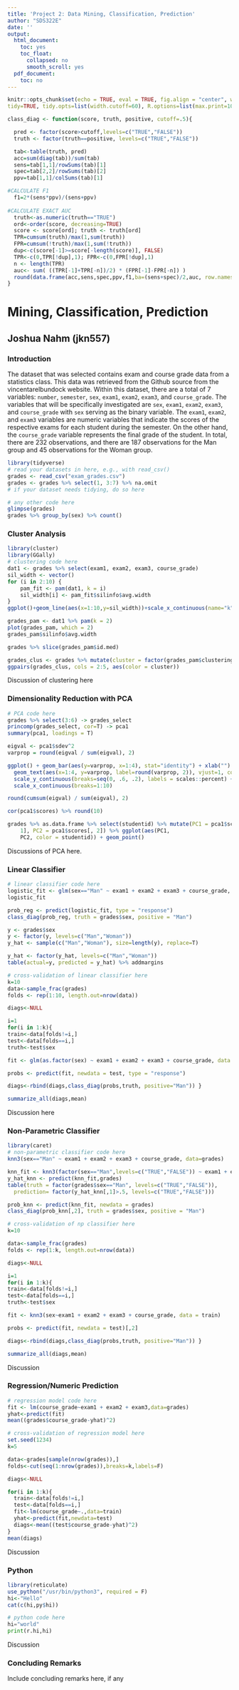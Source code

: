 ```yaml
---
title: 'Project 2: Data Mining, Classification, Prediction'
author: "SDS322E"
date: ''
output:
  html_document:
    toc: yes
    toc_float:
      collapsed: no
      smooth_scroll: yes
  pdf_document:
    toc: no
---
```


```r
knitr::opts_chunk$set(echo = TRUE, eval = TRUE, fig.align = "center", warning = F, message = F,
tidy=TRUE, tidy.opts=list(width.cutoff=60), R.options=list(max.print=100))

class_diag <- function(score, truth, positive, cutoff=.5){

  pred <- factor(score>cutoff,levels=c("TRUE","FALSE"))
  truth <- factor(truth==positive, levels=c("TRUE","FALSE"))

  tab<-table(truth, pred)
  acc=sum(diag(tab))/sum(tab)
  sens=tab[1,1]/rowSums(tab)[1]
  spec=tab[2,2]/rowSums(tab)[2]
  ppv=tab[1,1]/colSums(tab)[1]

#CALCULATE F1
  f1=2*(sens*ppv)/(sens+ppv)
  
#CALCULATE EXACT AUC
  truth<-as.numeric(truth=="TRUE")
  ord<-order(score, decreasing=TRUE)
  score <- score[ord]; truth <- truth[ord]
  TPR=cumsum(truth)/max(1,sum(truth))
  FPR=cumsum(!truth)/max(1,sum(!truth))
  dup<-c(score[-1]>=score[-length(score)], FALSE)
  TPR<-c(0,TPR[!dup],1); FPR<-c(0,FPR[!dup],1)
  n <- length(TPR)
  auc<- sum( ((TPR[-1]+TPR[-n])/2) * (FPR[-1]-FPR[-n]) )
  round(data.frame(acc,sens,spec,ppv,f1,ba=(sens+spec)/2,auc, row.names = "Metrics"),4)
}
```

# Mining, Classification, Prediction

## Joshua Nahm (jkn557)

### Introduction 

The dataset that was selected contains exam and course grade data from a statistics class. This data was retrieved from the Github source from the vincentarelbundock website. Within this dataset, there are a total of 7 variables: `number`, `semester`, `sex`, `exam1`, `exam2`, `exam3`, and `course_grade`. The variables that will be specifically investigated are `sex`, `exam1`, `exam2`, `exam3`, and `course_grade` with `sex` serving as the binary variable. The `exam1`, `exam2`, and `exam3` variables are numeric variables that indicate the scores of the respective exams for each student during the semester. On the other hand, the `course_grade` variable represents the final grade of the student. In total, there are 232 observations, and there are 187 observations for the Man group and 45 observations for the Woman group.

```R
library(tidyverse)
# read your datasets in here, e.g., with read_csv()
grades <- read_csv("exam_grades.csv")
grades <- grades %>% select(1, 3:7) %>% na.omit
# if your dataset needs tidying, do so here

# any other code here
glimpse(grades)
grades %>% group_by(sex) %>% count()
```

### Cluster Analysis

```R
library(cluster)
library(GGally)
# clustering code here
dat1 <- grades %>% select(exam1, exam2, exam3, course_grade)
sil_width <- vector()
for (i in 2:10) {
    pam_fit <- pam(dat1, k = i)
    sil_width[i] <- pam_fit$silinfo$avg.width
}
ggplot()+geom_line(aes(x=1:10,y=sil_width))+scale_x_continuous(name="k",breaks=1:10)

grades_pam <- dat1 %>% pam(k = 2)
plot(grades_pam, which = 2)
grades_pam$silinfo$avg.width

grades %>% slice(grades_pam$id.med)

grades_clus <- grades %>% mutate(cluster = factor(grades_pam$clustering))
ggpairs(grades_clus, cols = 2:5, aes(color = cluster))
```

Discussion of clustering here

    
    
### Dimensionality Reduction with PCA

```R
# PCA code here
grades %>% select(3:6) -> grades_select
princomp(grades_select, cor=T) -> pca1
summary(pca1, loadings = T)

eigval <- pca1$sdev^2
varprop = round(eigval / sum(eigval), 2)

ggplot() + geom_bar(aes(y=varprop, x=1:4), stat="identity") + xlab("") + geom_path(aes(y=varprop, x=1:4)) + 
  geom_text(aes(x=1:4, y=varprop, label=round(varprop, 2)), vjust=1, col="white", size=5) + 
  scale_y_continuous(breaks=seq(0, .6, .2), labels = scales::percent) + 
  scale_x_continuous(breaks=1:10)

round(cumsum(eigval) / sum(eigval), 2)

cor(pca1$scores) %>% round(10)

grades %>% as.data.frame %>% select(studentid) %>% mutate(PC1 = pca1$scores[, 
    1], PC2 = pca1$scores[, 2]) %>% ggplot(aes(PC1, 
    PC2, color = studentid)) + geom_point()
```

Discussions of PCA here. 

###  Linear Classifier

```R
# linear classifier code here
logistic_fit <- glm(sex=="Man" ~ exam1 + exam2 + exam3 + course_grade, data = grades, family="binomial")
logistic_fit

prob_reg <- predict(logistic_fit, type = "response")
class_diag(prob_reg, truth = grades$sex, positive = "Man")

y <- grades$sex
y <- factor(y, levels=c("Man","Woman"))
y_hat <- sample(c("Man","Woman"), size=length(y), replace=T)

y_hat <- factor(y_hat, levels=c("Man","Woman"))
table(actual=y, predicted = y_hat) %>% addmargins
```

```R
# cross-validation of linear classifier here
k=10
data<-sample_frac(grades)
folds <- rep(1:10, length.out=nrow(data))

diags<-NULL

i=1
for(i in 1:k){
train<-data[folds!=i,] 
test<-data[folds==i,] 
truth<-test$sex

fit <- glm(as.factor(sex) ~ exam1 + exam2 + exam3 + course_grade, data = train, family = "binomial")

probs <- predict(fit, newdata = test, type = "response")

diags<-rbind(diags,class_diag(probs,truth, positive="Man")) }

summarize_all(diags,mean)
```

Discussion here

### Non-Parametric Classifier

```R
library(caret)
# non-parametric classifier code here
knn3(sex=="Man" ~ exam1 + exam2 + exam3 + course_grade, data=grades)

knn_fit <- knn3(factor(sex=="Man",levels=c("TRUE","FALSE")) ~ exam1 + exam2 + exam3 + course_grade, data=grades, k=5)
y_hat_knn <- predict(knn_fit,grades)
table(truth = factor(grades$sex=="Man", levels=c("TRUE","FALSE")),
  prediction= factor(y_hat_knn[,1]>.5, levels=c("TRUE","FALSE")))

prob_knn <- predict(knn_fit, newdata = grades)
class_diag(prob_knn[,2], truth = grades$sex, positive = "Man")

```

```R
# cross-validation of np classifier here
k=10

data<-sample_frac(grades)
folds <- rep(1:k, length.out=nrow(data))

diags<-NULL

i=1
for(i in 1:k){
train<-data[folds!=i,] 
test<-data[folds==i,] 
truth<-test$sex

fit <- knn3(sex~exam1 + exam2 + exam3 + course_grade, data = train)

probs <- predict(fit, newdata = test)[,2]

diags<-rbind(diags,class_diag(probs,truth, positive="Man")) }

summarize_all(diags,mean)
```

Discussion


### Regression/Numeric Prediction

```R
# regression model code here
fit <- lm(course_grade~exam1 + exam2 + exam3,data=grades)
yhat<-predict(fit) 
mean((grades$course_grade-yhat)^2) 
```

```R
# cross-validation of regression model here
set.seed(1234)
k=5

data<-grades[sample(nrow(grades)),]
folds<-cut(seq(1:nrow(grades)),breaks=k,labels=F)

diags<-NULL

for(i in 1:k){
  train<-data[folds!=i,]
  test<-data[folds==i,]
  fit<-lm(course_grade~.,data=train)
  yhat<-predict(fit,newdata=test)
  diags<-mean((test$course_grade-yhat)^2)
}
mean(diags) 
```

Discussion

### Python 

```R
library(reticulate)
use_python("/usr/bin/python3", required = F)
hi<-"Hello"
cat(c(hi,py$hi))
```

```python
# python code here
hi="world"
print(r.hi,hi)
```

Discussion

### Concluding Remarks

Include concluding remarks here, if any




